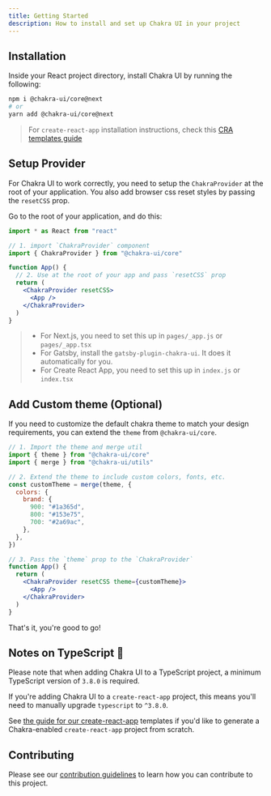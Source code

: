 ```yaml
---
title: Getting Started
description: How to install and set up Chakra UI in your project
---
```


## Installation

Inside your React project directory, install Chakra UI by running the following:

```bash
npm i @chakra-ui/core@next
# or
yarn add @chakra-ui/core@next
```

> For `create-react-app` installation instructions, check this
> [CRA templates guide](/guides/integrations/with-cra)

<carbon-ad></carbon-ad>

## Setup Provider

For Chakra UI to work correctly, you need to setup the `ChakraProvider` at the
root of your application. You also add browser css reset styles by passing the
`resetCSS` prop.

Go to the root of your application, and do this:

```jsx live=false
import * as React from "react"

// 1. import `ChakraProvider` component
import { ChakraProvider } from "@chakra-ui/core"

function App() {
  // 2. Use at the root of your app and pass `resetCSS` prop
  return (
    <ChakraProvider resetCSS>
      <App />
    </ChakraProvider>
  )
}
```

> - For Next.js, you need to set this up in `pages/_app.js` or `pages/_app.tsx`
> - For Gatsby, install the `gatsby-plugin-chakra-ui`. It does it automatically
>   for you.
> - For Create React App, you need to set this up in `index.js` or `index.tsx`

## Add Custom theme (Optional)

If you need to customize the default chakra theme to match your design
requirements, you can extend the `theme` from `@chakra-ui/core`.

```jsx live=false
// 1. Import the theme and merge util
import { theme } from "@chakra-ui/core"
import { merge } from "@chakra-ui/utils"

// 2. Extend the theme to include custom colors, fonts, etc.
const customTheme = merge(theme, {
  colors: {
    brand: {
      900: "#1a365d",
      800: "#153e75",
      700: "#2a69ac",
    },
  },
})

// 3. Pass the `theme` prop to the `ChakraProvider`
function App() {
  return (
    <ChakraProvider resetCSS theme={customTheme}>
      <App />
    </ChakraProvider>
  )
}
```

That's it, you're good to go!

## Notes on TypeScript 🚨

Please note that when adding Chakra UI to a TypeScript project, a minimum
TypeScript version of `3.8.0` is required.

If you're adding Chakra UI to a `create-react-app` project, this means you'll
need to manually upgrade `typescript` to `^3.8.0`.

See [the guide for our create-react-app](../guides/cra-templates) templates if
you'd like to generate a Chakra-enabled `create-react-app` project from scratch.

## Contributing

Please see our [contribution guidelines](/contributing) to learn how you can
contribute to this project.
